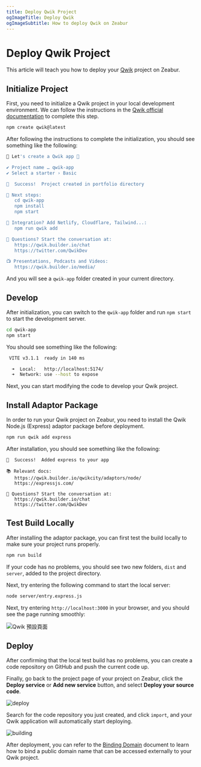 ```yaml
---
title: Deploy Qwik Project
ogImageTitle: Deploy Qwik
ogImageSubtitle: How to deploy Qwik on Zeabur
---
```


# Deploy Qwik Project

This article will teach you how to deploy your [Qwik](https://qwik.builder.io) project on Zeabur.

## Initialize Project

First, you need to initialize a Qwik project in your local development environment. We can follow the instructions in the [Qwik official documentation](https://qwik.builder.io/docs/getting-started/) to complete this step.

```bash
npm create qwik@latest
```

After following the instructions to complete the initialization, you should see something like the following:

```bash
💫 Let's create a Qwik app 💫

✔ Project name … qwik-app
✔ Select a starter › Basic

🦄  Success!  Project created in portfolio directory

🐰 Next steps:
   cd qwik-app
   npm install
   npm start

💬 Integration? Add Netlify, Cloudflare, Tailwind...:
   npm run qwik add

💬 Questions? Start the conversation at:
   https://qwik.builder.io/chat
   https://twitter.com/QwikDev

📺 Presentations, Podcasts and Videos:
   https://qwik.builder.io/media/
```

And you will see a `qwik-app` folder created in your current directory.

## Develop

After initialization, you can switch to the `qwik-app` folder and run `npm start` to start the development server.

```bash
cd qwik-app
npm start
```

You should see something like the following:

```bash
 VITE v3.1.1  ready in 140 ms

  ➜  Local:   http://localhost:5174/
  ➜  Network: use --host to expose
```

Next, you can start modifying the code to develop your Qwik project.

## Install Adaptor Package

In order to run your Qwik project on Zeabur, you need to install the Qwik Node.js (Express) adaptor package before deployment.

```bash
npm run qwik add express
```

After installation, you should see something like the following:

```text
🦄  Success!  Added express to your app

📚 Relevant docs:
   https://qwik.builder.io/qwikcity/adaptors/node/
   https://expressjs.com/

💬 Questions? Start the conversation at:
   https://qwik.builder.io/chat
   https://twitter.com/QwikDev
```

## Test Build Locally

After installing the adaptor package, you can first test the build locally to make sure your project runs properly.

```bash
npm run build
```

If your code has no problems, you should see two new folders, `dist` and `server`, added to the project directory.

Next, try entering the following command to start the local server:

```bash
node server/entry.express.js
```

Next, try entering `http://localhost:3000` in your browser, and you should see the page running smoothly:

![Qwik 預設頁面](/framework/qwik/localhost.png)

## Deploy

After confirming that the local test build has no problems, you can create a code repository on GitHub and push the current code up.

Finally, go back to the project page of your project on Zeabur, click the **Deploy service** or **Add new service** button, and select **Deploy your source code**.

![deploy](/framework/deploy.png)

Search for the code repository you just created, and click `import`, and your Qwik application will automatically start deploying.

![building](/framework/qwik/building.png)

After deployment, you can refer to the [Binding Domain](../deploy/domain-binding) document to learn how to bind a public domain name that can be accessed externally to your Qwik project.
